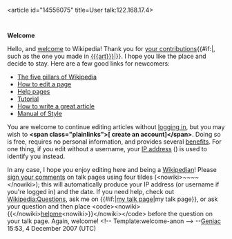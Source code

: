 <article id="14556075" title=User talk:122.168.17.4>
	<talkpage id="14556075" title="User talk:122.168.17.4">
'''Welcome'''

Hello, and [[Wikipedia:Introduction|welcome]] to Wikipedia! Thank you for [[Special:Contributions/{{BASEPAGENAME}}|your contributions]]{{#if:{{{art|}}}|, such as the one you made in [[{{{art}}}]]|}}. I hope you like the place and decide to stay. Here are a few good links for newcomers:

* [[Wikipedia:Five pillars|The five pillars of Wikipedia]]
* [[Wikipedia:How to edit a page|How to edit a page]]
* [[Help:Contents|Help pages]]
* [[Wikipedia:Tutorial|Tutorial]]
* [[Wikipedia:How to write a great article|How to write a great article]]
* [[Wikipedia:Manual of Style|Manual of Style]]

You are welcome to continue editing articles without [[Special:Userlogin|logging in]], but you may wish to '''&lt;span class=&quot;plainlinks&quot;&gt;[{{fullurl:Special:Userlogin|type=signup}} create an account]&lt;/span&gt;'''. Doing so is free, requires no personal information, and provides several [[Wikipedia:Why create an account?|benefits]]. For one thing, if you edit without a username, your [[IP address]] ({{BASEPAGENAME}}) is used to identify you instead.

In any case, I hope you enjoy editing here and being a [[Wikipedia:Wikipedians|Wikipedian]]! Please [[Wikipedia:Signatures|sign your comments]] on talk pages using four tildes (&lt;nowiki&gt;~~~~&lt;/nowiki&gt;); this will automatically produce your IP address (or username if you're logged in) and the date. If you need help, check out [[Wikipedia:Questions]], ask me on {{#if:{{{1|}}}|[[user talk:{{{1}}}|my talk page]]|my talk page}}, or ask your question and then place &lt;code&gt;&lt;nowiki&gt;{{&lt;/nowiki&gt;[[:Category:Wikipedians looking for help|helpme]]&lt;nowiki&gt;}}&lt;/nowiki&gt;&lt;/code&gt; before the question on your talk page. Again, welcome! &lt;!-- Template:welcome-anon --&gt; --[[User:Geniac|Geniac]] 15:53, 4 December 2007 (UTC)
	</talkpage>
</article>